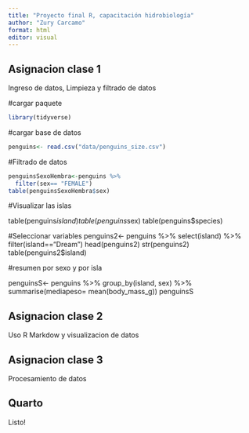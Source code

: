 ---
title: "Proyecto final R, capacitación hidrobiología"
author: "Zury Carcamo"
format: html
editor: visual
---

::: panel-tabset
## Asignacion clase 1

Ingreso de datos, Limpieza y filtrado de datos

#cargar paquete

```{r}
library(tidyverse)
```

#cargar base de datos

```{r}
penguins<- read.csv("data/penguins_size.csv")
```

#Filtrado de datos

```{r}
penguinsSexoHembra<-penguins %>%
  filter(sex== "FEMALE")
table(penguinsSexoHembra$sex)
```

#Visualizar las islas

table(penguins$island) table(penguins$sex) table(penguins\$species)

#Seleccionar variables penguins2\<- penguins %\>% select(island) %\>% filter(island=="Dream") head(penguins2) str(penguins2) table(penguins2\$island)

#resumen por sexo y por isla

penguinsS\<- penguins %\>% group_by(island, sex) %\>% summarise(mediapeso= mean(body_mass_g)) penguinsS

## Asignacion clase 2

Uso R Markdow y visualizacion de datos

## Asignacion clase 3

Procesamiento de datos

## Quarto

Listo!
:::
